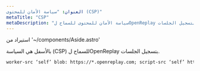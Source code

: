 ```yaml
---
العنوان: "سياسة الأمان للمحتوى (CSP)"
metaTitle: "CSP"
metaDescription: "سياسة الأمان للمحتوى للسماح لOpenReplay بتسجيل الجلسات."
---
```

استيراد من '~/components/Aside.astro'

بالأسفل هي السياسة (CSP) للسماح لOpenReplay بتسجيل الجلسات.


```html
worker-src ‘self’ blob: https://*.openreplay.com; script-src ‘self’ https://*.openreplay.com;
```

